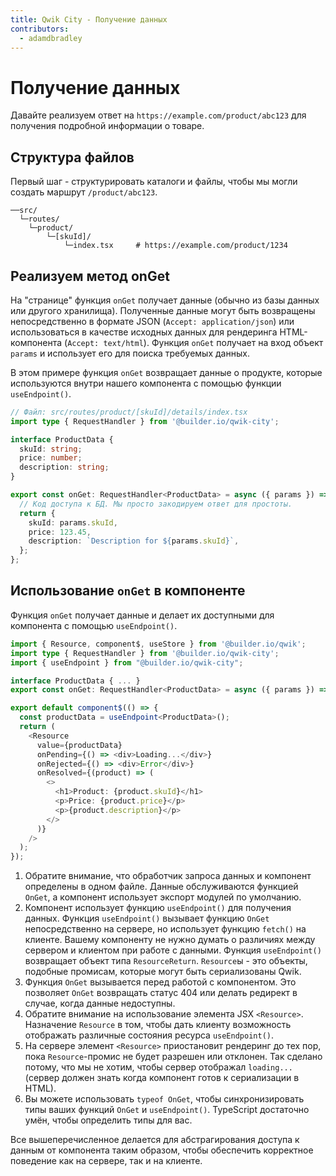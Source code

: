 ```yaml
---
title: Qwik City - Получение данных
contributors:
  - adamdbradley
---
```


# Получение данных

Давайте реализуем ответ на `https://example.com/product/abc123` для получения подробной информации о товаре.

## Структура файлов

Первый шаг - структурировать каталоги и файлы, чтобы мы могли создать маршрут `/product/abc123`.

```
──src/
  └─routes/
    └─product/
        └─[skuId]/
            └─index.tsx     # https://example.com/product/1234
```

## Реализуем метод onGet

На "странице" функция `onGet` получает данные (обычно из базы данных или другого хранилища). Полученные данные могут быть возвращены непосредственно в формате JSON (`Accept: application/json`) или использоваться в качестве исходных данных для рендеринга HTML-компонента (`Accept: text/html`). Функция `onGet` получает на вход объект `params` и использует его для поиска требуемых данных.

В этом примере функция `onGet` возвращает данные о продукте, которые используются внутри нашего компонента с помощью функции `useEndpoint()`.

```typescript
// Файл: src/routes/product/[skuId]/details/index.tsx
import type { RequestHandler } from '@builder.io/qwik-city';

interface ProductData {
  skuId: string;
  price: number;
  description: string;
}

export const onGet: RequestHandler<ProductData> = async ({ params }) => {
  // Код доступа к БД. Мы просто закодируем ответ для простоты.
  return {
    skuId: params.skuId,
    price: 123.45,
    description: `Description for ${params.skuId}`,
  };
};
```

## Использование `onGet` в компоненте

Функция `onGet` получает данные и делает их доступными для компонента с помощью `useEndpoint()`.

```typescript
import { Resource, component$, useStore } from '@builder.io/qwik';
import type { RequestHandler } from '@builder.io/qwik-city';
import { useEndpoint } from "@builder.io/qwik-city";

interface ProductData { ... }
export const onGet: RequestHandler<ProductData> = async ({ params }) => { ... };

export default component$(() => {
  const productData = useEndpoint<ProductData>();
  return (
    <Resource
      value={productData}
      onPending={() => <div>Loading...</div>}
      onRejected={() => <div>Error</div>}
      onResolved={(product) => (
        <>
          <h1>Product: {product.skuId}</h1>
          <p>Price: {product.price}</p>
          <p>{product.description}</p>
        </>
      )}
    />
  );
});
```

1. Обратите внимание, что обработчик запроса данных и компонент определены в одном файле. Данные обслуживаются функцией `OnGet`, а компонент использует экспорт модулей по умолчанию.
2. Компонент использует функцию `useEndpoint()` для получения данных. Функция `useEndpoint()` вызывает функцию `OnGet` непосредственно на сервере, но использует функцию `fetch()` на клиенте. Вашему компоненту не нужно думать о различиях между сервером и клиентом при работе с данными. Функция `useEndpoint()` возвращает объект типа `ResourceReturn`. `Resource`ы - это объекты, подобные промисам, которые могут быть сериализованы Qwik.
3. Функция `OnGet` вызывается перед работой с компонентом. Это позволяет `OnGet` возвращать статус 404 или делать редирект в случае, когда данные недоступны.
4. Обратите внимание на использование элемента JSX `<Resource>`. Назначение `Resource` в том, чтобы дать клиенту возможность отображать различные состояния ресурса `useEndpoint()`.
5. На сервере элемент `<Resource>` приостановит рендеринг до тех пор, пока `Resource`-промис не будет разрешен или отклонен. Так сделано потому, что мы не хотим, чтобы сервер отображал `loading...` (сервер должен знать когда компонент готов к сериализации в HTML).
6. Вы можете использовать `typeof OnGet`, чтобы синхронизировать типы ваших функций `OnGet` и `useEndpoint()`. TypeScript достаточно умён, чтобы определить типы для вас.

Все вышеперечисленное делается для абстрагирования доступа к данным от компонента таким образом, чтобы обеспечить корректное поведение как на сервере, так и на клиенте.
